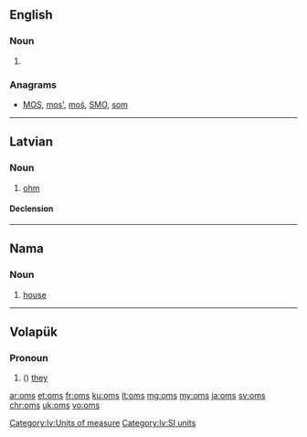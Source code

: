 {{also|OMS}}

==English==

===Noun===
{{head|en|plural}}

# {{plural of|om|lang=en}}

===Anagrams===
* [[MOS#English|MOS]], [[mos'#English|mos']], [[moś#English|moś]], [[SMO#English|SMO]], [[som#English|som]]

----

==Latvian==

===Noun===
{{lv-noun|m|1}}

# [[ohm]]

====Declension====
{{lv-decl-noun|om|s|1st|extrawidth=-60}}

[[Category:lv:Units of measure]]
[[Category:lv:SI units‎]]

----

==Nama==

===Noun===
{{naq-noun|f|om}}

# [[house]]

----

==Volapük==

===Pronoun===
{{head|vo|pronoun form}}

# ({{inflection of|om||nom|p|lang=vo}}) [[they]] {{qualifier|all masculine}}

[[ar:oms]]
[[et:oms]]
[[fr:oms]]
[[ku:oms]]
[[lt:oms]]
[[mg:oms]]
[[my:oms]]
[[ja:oms]]
[[sv:oms]]
[[chr:oms]]
[[uk:oms]]
[[vo:oms]]